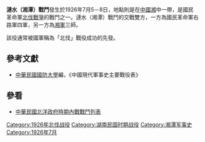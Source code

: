 {{Infobox Military Conflict|
campaign=|
image=|
caption=|
conflict=漣水（湘潭）戰鬥|
date=1926年7月5日－8日|
place=[[中國|中國]]湘中|
result=國軍右路軍攻佔多處據點，湘軍趙恆錫自任「五省討赤聯軍總司令」聲稱國軍「已受赤化」|
combatant1=右路軍四軍十二師、中央一軍|
combatant2=湘軍三師| 
commander1=[[張發奎|張發奎]]、[[唐生智|唐生智]]、[[李品仙|李品仙]]、[[周斕|周斕]]、[[夏斗寅|夏斗寅]]|
commander2=[[葉開鑫|葉開鑫]]、[[鄒振鵬|鄒振鵬]]、[[余蔭森|余蔭森]]|
strength1=|
strength2=|
casualties1=|
casualties2=|
}}
'''漣水（湘潭）戰鬥'''發生於1926年7月5－8日，地點則是在[[中國|中國]][[湖南|湘]]中一帶，是國民革命軍[[北伐戰爭|北伐戰爭]]的戰鬥之一。漣水（湘潭）戰鬥的交戰雙方，一方為國民革命軍右路軍四軍，另一方為[[湘軍|湘軍]]三師。

該役通常被國軍稱為「北伐」戰役成功的先發。

==參考文獻==
*[[中華民國|中華民國]][[國防大學_(臺灣)|國防大學]]編，《中國現代軍事史主要戰役表》

==參看==
*[[中華民國北洋政府時期內戰戰鬥列表|中華民國北洋政府時期內戰戰鬥列表]]

[[Category:1926年北伐战役|Category:1926年北伐战役]]
[[Category:湖南民国时期战役|Category:湖南民国时期战役]]
[[Category:湘潭军事史|Category:湘潭军事史]]
[[Category:1926年7月|Category:1926年7月]]